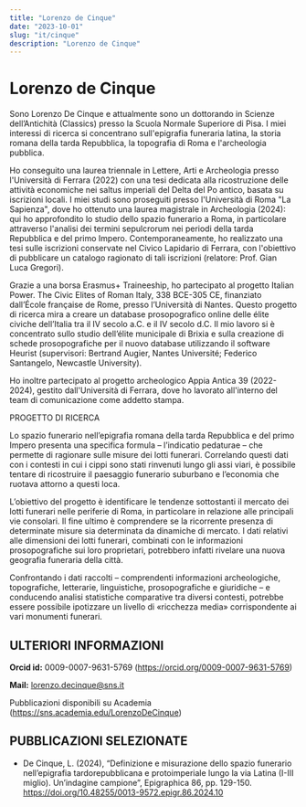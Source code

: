 ```yaml
---
title: "Lorenzo de Cinque"
date: "2023-10-01"
slug: "it/cinque"
description: "Lorenzo de Cinque"
---
```


# Lorenzo de Cinque

Sono Lorenzo De Cinque e attualmente sono un dottorando in Scienze dell’Antichità (Classics) presso la Scuola Normale Superiore di Pisa. I miei interessi di ricerca si concentrano sull'epigrafia funeraria latina, la storia romana della tarda Repubblica, la topografia di Roma e l'archeologia pubblica.

Ho conseguito una laurea triennale in Lettere, Arti e Archeologia presso l'Università di Ferrara (2022) con una tesi dedicata alla ricostruzione delle attività economiche nei saltus imperiali del Delta del Po antico, basata su iscrizioni locali. I miei studi sono proseguiti presso l'Università di Roma "La Sapienza", dove ho ottenuto una laurea magistrale in Archeologia (2024): qui ho approfondito lo studio dello spazio funerario a Roma, in particolare attraverso l'analisi dei termini sepulcrorum nei periodi della tarda Repubblica e del primo Impero. Contemporaneamente, ho realizzato una tesi sulle iscrizioni conservate nel Civico Lapidario di Ferrara, con l'obiettivo di pubblicare un catalogo ragionato di tali iscrizioni (relatore: Prof. Gian Luca Gregori).

Grazie a una borsa Erasmus+ Traineeship, ho partecipato al progetto Italian Power. The Civic Elites of Roman Italy, 338 BCE-305 CE, finanziato dall’École française de Rome, presso l’Università di Nantes. Questo progetto di ricerca mira a creare un database prosopografico online delle élite civiche dell’Italia tra il IV secolo a.C. e il IV secolo d.C. Il mio lavoro si è concentrato sullo studio dell’élite municipale di Brixia e sulla creazione di schede prosopografiche per il nuovo database utilizzando il software Heurist (supervisori: Bertrand Augier, Nantes Université; Federico Santangelo, Newcastle University).

Ho inoltre partecipato al progetto archeologico Appia Antica 39 (2022-2024), gestito dall'Università di Ferrara, dove ho lavorato all'interno del team di comunicazione come addetto stampa.

PROGETTO DI RICERCA

Lo spazio funerario nell’epigrafia romana della tarda Repubblica e del primo Impero presenta una specifica formula – l’indicatio pedaturae – che permette di ragionare sulle misure dei lotti funerari. Correlando questi dati con i contesti in cui i cippi sono stati rinvenuti lungo gli assi viari, è possibile tentare di ricostruire il paesaggio funerario suburbano e l’economia che ruotava attorno a questi loca.

L’obiettivo del progetto è identificare le tendenze sottostanti il mercato dei lotti funerari nelle periferie di Roma, in particolare in relazione alle principali vie consolari. Il fine ultimo è comprendere se la ricorrente presenza di determinate misure sia determinata da dinamiche di mercato. I dati relativi alle dimensioni dei lotti funerari, combinati con le informazioni prosopografiche sui loro proprietari, potrebbero infatti rivelare una nuova geografia funeraria della città.

Confrontando i dati raccolti – comprendenti informazioni archeologiche, topografiche, letterarie, linguistiche, prosopografiche e giuridiche – e conducendo analisi statistiche comparative tra diversi contesti, potrebbe essere possibile ipotizzare un livello di «ricchezza media» corrispondente ai vari monumenti funerari.

## ULTERIORI INFORMAZIONI

**Orcid id:** 0009-0007-9631-5769 (https://orcid.org/0009-0007-9631-5769)

**Mail:** lorenzo.decinque@sns.it

Pubblicazioni disponibili su Academia (https://sns.academia.edu/LorenzoDeCinque)

## PUBBLICAZIONI SELEZIONATE

- De Cinque, L. (2024), “Definizione e misurazione dello spazio funerario nell’epigrafia tardorepubblicana e protoimperiale lungo la via Latina (I-III miglio). Un’indagine campione”, Epigraphica 86, pp. 129-150. https://doi.org/10.48255/0013-9572.epigr.86.2024.10
